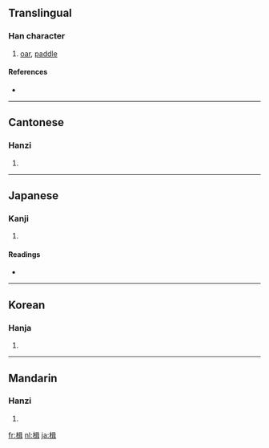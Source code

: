 ==Translingual==

===Han character===
{{Han char|rn=75|rad=木|as=09|sn=13|four=4694<sub>1</sub>|canj=木口尸十 (DRSJ)}}

# [[oar]], [[paddle]]

====References====
* {{Han ref|kx=0541.030|dkj=15168|dj=0928.120|hdz=21249.010|uh=696B|ud=26987|bh=B7AA|bd=47018}}

----

==Cantonese==

===Hanzi===
{{yue-hanzi|jyut=|y=jip6}}

# {{defn|Cantonese}}

----

==Japanese==

===Kanji===
{{ja-kanji|grade=|rs=木09}}

# {{defn|Japanese}}

====Readings====
* {{ja-readings|on=[[しゅう]] (shū), [[しょう]] (shō)|kun=[[かじ]] (kaji)}}

----

==Korean==

===Hanja===
{{ko-hanja|hangeul=[[즙]], [[접]]|eumhun=|rv=jeup, jeop|mr=chŭp, chŏp|y=cup, cep}}

# {{defn|Korean}}

----

==Mandarin==

===Hanzi===
{{cmn-hanzi|pin=[[jí]] ([[ji2]]), [[qià]] ([[qia4]])|wg=chi<sup>2</sup>, ch'ia<sup>4</sup>}}

# {{defn|Mandarin}}

[[fr:楫]]
[[nl:楫]]
[[ja:楫]]